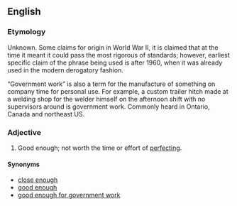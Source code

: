 ==English==


===Etymology===
Unknown. Some claims for origin in World War II, it is claimed that at the time it meant it could pass the most rigorous of standards; however, earliest specific claim of the phrase being used is after 1960, when it was already used in the modern derogatory fashion. {{Examples}}

“Government work” is also a term for the manufacture of something on company time for personal use. For example, a custom trailer hitch made at a welding shop for the welder himself on the afternoon shift with no supervisors around is government work. Commonly heard in Ontario, Canada and northeast US.

===Adjective===
{{head|en|adjective|head=[[close]] [[enough]] [[for]] [[government]] [[work]]}}

# {{context|idiomatic|humorous|disparaging|slang|lang=en}} Good enough; not worth the time or effort of [[perfect]]ing.

====Synonyms====
* [[close enough]]
* [[good enough]]
* [[good enough for government work]]